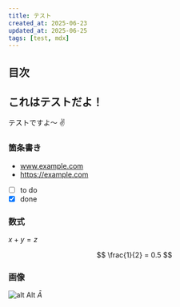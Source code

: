 ```yaml
---
title: テスト
created_at: 2025-06-23
updated_at: 2025-06-25
tags: [test, mdx]
---
```


## 目次

## これはテストだよ！

テストですよ～ ✌

### 箇条書き

- www.example.com
- https://example.com

* [ ] to do
* [x] done

### 数式

$x + y = z$

$$
\frac{1}{2} = 0.5
$$

### 画像

![alt](/placehold/600x400.png) Alt $\bar{A}$
